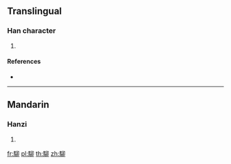 {{character info/new}}
==Translingual==

===Han character===
{{Han char|rn=187|rad=馬|as=05|sn=15|four=|canj=SFHHL}}

# {{defn|Han|sort=馬05}}

====References====
* {{Han ref|kx=1437.110|dkj=44686|dj=1961.190|hdz=74549.050|uh=99E0|ud=39392}}

----

==Mandarin==

===Hanzi===
{{cmn-hanzi|pin=[[liú]] ([[liu2]])|wg=liu<sup>2</sup>}}

# {{defn|lang=cmn|sort=馬05}}

[[fr:駠]]
[[pl:駠]]
[[th:駠]]
[[zh:駠]]